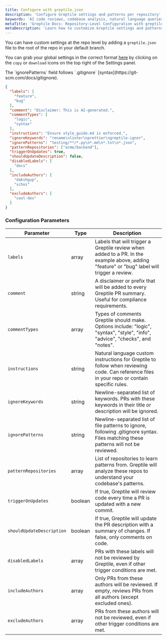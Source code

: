```yaml
---
title: Configure with greptile.json
description: 'Configure Greptile settings and patterns per repository'
keywords: 'AI code reviews, codebase analysis, natural language queries, GitHub integration, Slack integration, PR review bot'
metaTitle: 'Greptile Docs: Repository-Level Configuration with greptile.json'
metaDescription: 'Learn how to customize Greptile settings and patterns for individual repositories using greptile.json configuration.'
---
```


You can have custom settings at the repo level by adding a `greptile.json` file to the root of the repo in your default branch. 

You can grab your global settings in the correct format [here](https://app.greptile.com/review/github?tab=config) by clicking on the `copy` or `download` icons on the top right of the Settings panel. 

<Note>
  The `ignorePatterns` field follows `.gitignore` [syntax](https://git-scm.com/docs/gitignore).
</Note>

```json greptile.json
{
  "labels": [
    "feature",
    "bug"
  ],
  "comment": "Disclaimer: This is AI-generated.",
  "commentTypes": [
    "logic",
    "syntax"
  ],
  "instructions": "Ensure style_guide.md is enforced.",
  "ignoreKeywords": "rename\nlinter\nprettier\ngreptile-ignor",
  "ignorePatterns": "testing/**/*.py\n*.md\n*.txt\n*.json",
  "patternRepositories": ["acme/backend"],
  "triggerOnUpdates": true,
  "shouldUpdateDescription": false,
  "disabledLabels": [
    "docs"
  ],
  "includeAuthors": [
    "dakshgup",
    "schoi"
  ],
  "excludeAuthors": [
    "cool-dev"
  ]
}
```


### Configuration Parameters

| Parameter | Type | Description |
|-----------|------|-------------|
| `labels` | array | Labels that will trigger a Greptile review when added to a PR. In the example above, adding "feature" or "bug" label will trigger a review. |
| `comment` | string | A disclaimer or prefix that will be added to every Greptile PR summary. Useful for compliance requirements. |
| `commentTypes` | array | Types of comments Greptile should make. Options include: "logic", "syntax", "style", "info", "advice", "checks", and "notes". |
| `instructions` | string | Natural language custom instructions for Greptile to follow when reviewing code. Can reference files in your repo or contain specific rules. |
| `ignoreKeywords` | string | Newline-separated list of keywords. PRs with these keywords in their title or description will be ignored. |
| `ignorePatterns` | string | Newline-separated list of file patterns to ignore, following .gitignore syntax. Files matching these patterns will not be reviewed. |
| `patternRepositories` | array | List of repositories to learn patterns from. Greptile will analyze these repos to understand your codebase's patterns. |
| `triggerOnUpdates` | boolean | If true, Greptile will review code every time a PR is updated with a new commit. |
| `shouldUpdateDescription` | boolean | If true, Greptile will update the PR description with a summary of changes. If false, only comments on code. |
| `disabledLabels` | array | PRs with these labels will not be reviewed by Greptile, even if other trigger conditions are met. |
| `includeAuthors` | array | Only PRs from these authors will be reviewed. If empty, reviews PRs from all authors (except excluded ones). |
| `excludeAuthors` | array | PRs from these authors will not be reviewed, even if other trigger conditions are met. |



